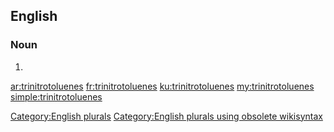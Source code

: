 ==English==

===Noun===
{{head|en}}

# {{plural of|trinitrotoluene}}

[[Category:English plurals]][[Category:English plurals using obsolete wikisyntax]]

[[ar:trinitrotoluenes]]
[[fr:trinitrotoluenes]]
[[ku:trinitrotoluenes]]
[[my:trinitrotoluenes]]
[[simple:trinitrotoluenes]]
